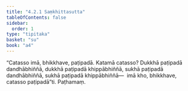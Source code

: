 ```yaml
---
title: "4.2.1 Saṃkhittasutta"
tableOfContents: false
sidebar:
  order: 1
type: "tipitaka"
basket: "su"
book: "a4"
---
```



<DynamicBreadcrumb />

<Division number="161" book="a4">

<Paragraph number="955" book="a4">
“Catasso imā, bhikkhave, paṭipadā. Katamā catasso? Dukkhā paṭipadā dandhābhiññā, dukkhā paṭipadā khippābhiññā, sukhā paṭipadā dandhābhiññā, sukhā paṭipadā khippābhiññā—  imā kho, bhikkhave, catasso paṭipadā”ti.

</Paragraph>
</Division>

<Paragraph number="956" type="center" book="a4">
Paṭhamaṃ.
</Paragraph>